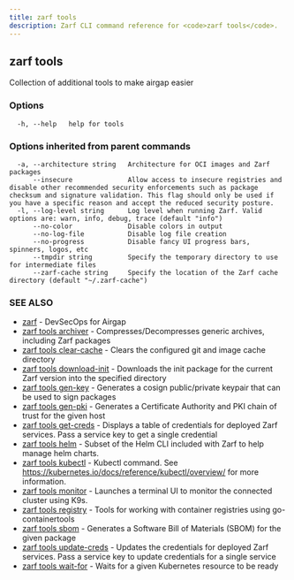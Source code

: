 ```yaml
---
title: zarf tools
description: Zarf CLI command reference for <code>zarf tools</code>.
---
```


## zarf tools

Collection of additional tools to make airgap easier

### Options

```
  -h, --help   help for tools
```

### Options inherited from parent commands

```
  -a, --architecture string   Architecture for OCI images and Zarf packages
      --insecure              Allow access to insecure registries and disable other recommended security enforcements such as package checksum and signature validation. This flag should only be used if you have a specific reason and accept the reduced security posture.
  -l, --log-level string      Log level when running Zarf. Valid options are: warn, info, debug, trace (default "info")
      --no-color              Disable colors in output
      --no-log-file           Disable log file creation
      --no-progress           Disable fancy UI progress bars, spinners, logos, etc
      --tmpdir string         Specify the temporary directory to use for intermediate files
      --zarf-cache string     Specify the location of the Zarf cache directory (default "~/.zarf-cache")
```

### SEE ALSO

* [zarf](/cli/commands/zarf/)	 - DevSecOps for Airgap
* [zarf tools archiver](/cli/commands/zarf_tools_archiver/)	 - Compresses/Decompresses generic archives, including Zarf packages
* [zarf tools clear-cache](/cli/commands/zarf_tools_clear-cache/)	 - Clears the configured git and image cache directory
* [zarf tools download-init](/cli/commands/zarf_tools_download-init/)	 - Downloads the init package for the current Zarf version into the specified directory
* [zarf tools gen-key](/cli/commands/zarf_tools_gen-key/)	 - Generates a cosign public/private keypair that can be used to sign packages
* [zarf tools gen-pki](/cli/commands/zarf_tools_gen-pki/)	 - Generates a Certificate Authority and PKI chain of trust for the given host
* [zarf tools get-creds](/cli/commands/zarf_tools_get-creds/)	 - Displays a table of credentials for deployed Zarf services. Pass a service key to get a single credential
* [zarf tools helm](/cli/commands/zarf_tools_helm/)	 - Subset of the Helm CLI included with Zarf to help manage helm charts.
* [zarf tools kubectl](/cli/commands/zarf_tools_kubectl/)	 - Kubectl command. See https://kubernetes.io/docs/reference/kubectl/overview/ for more information.
* [zarf tools monitor](/cli/commands/zarf_tools_monitor/)	 - Launches a terminal UI to monitor the connected cluster using K9s.
* [zarf tools registry](/cli/commands/zarf_tools_registry/)	 - Tools for working with container registries using go-containertools
* [zarf tools sbom](/cli/commands/zarf_tools_sbom/)	 - Generates a Software Bill of Materials (SBOM) for the given package
* [zarf tools update-creds](/cli/commands/zarf_tools_update-creds/)	 - Updates the credentials for deployed Zarf services. Pass a service key to update credentials for a single service
* [zarf tools wait-for](/cli/commands/zarf_tools_wait-for/)	 - Waits for a given Kubernetes resource to be ready
